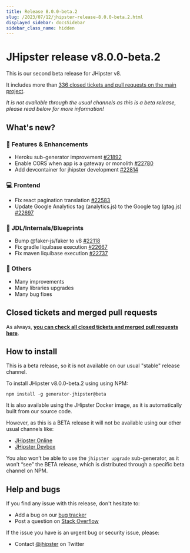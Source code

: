 ```yaml
---
title: Release 8.0.0-beta.2
slug: /2023/07/12/jhipster-release-8.0.0-beta.2.html
displayed_sidebar: docsSidebar
sidebar_class_name: hidden
---
```


JHipster release v8.0.0-beta.2
==================

This is our second beta release for JHipster v8.

It includes more than [336 closed tickets and pull requests on the main project](https://github.com/jhipster/generator-jhipster/issues?q=is:closed+milestone:8.0.0-beta.2).

_It is not available through the usual channels as this is a beta release, please read below for more information!_


What's new?
------------

### :gem: Features & Enhancements
- Heroku sub-generator improvement [#21892](https://github.com/jhipster/generator-jhipster/pull/21892)
- Enable CORS when app is a gateway or monolith [#22780](https://github.com/jhipster/generator-jhipster/pull/22780)
- Add devcontainer for jhipster development [#22814](https://github.com/jhipster/generator-jhipster/pull/22814)

### :computer: Frontend
- Fix react pagination translation [#22583](https://github.com/jhipster/generator-jhipster/pull/22583)
- Update Google Analytics tag (analytics.js) to the Google tag (gtag.js)  [#22697](https://github.com/jhipster/generator-jhipster/pull/22697)

### :paw_prints: JDL/Internals/Blueprints
- Bump @faker-js/faker to v8 [#22118](https://github.com/jhipster/generator-jhipster/pull/22118)
- Fix gradle liquibase execution [#22667](https://github.com/jhipster/generator-jhipster/pull/22667)
- Fix maven liquibase execution [#22737](https://github.com/jhipster/generator-jhipster/pull/22737)

### :scroll: Others
- Many improvements
- Many libraries upgrades
- Many bug fixes


Closed tickets and merged pull requests
------------
As always, __[you can check all closed tickets and merged pull requests here](https://github.com/jhipster/generator-jhipster/issues?q=is:closed+milestone:8.0.0-beta.2)__.


How to install
------------

This is a beta release, so it is not available on our usual "stable" release channel.

To install JHipster v8.0.0-beta.2 using using NPM:

```
npm install -g generator-jhipster@beta
```

It is also available using the JHipster Docker image, as it is automatically built from our source code.

However, as this is a BETA release it will not be available using our other usual channels like:

- [JHipster Online](https://start.jhipster.tech)
- [JHipster Devbox](https://github.com/jhipster/jhipster-devbox)

You also won’t be able to use the `jhipster upgrade` sub-generator, as it won’t “see” the BETA release, which is distributed through a specific beta channel on NPM.


Help and bugs
--------------

If you find any issue with this release, don't hesitate to:

- Add a bug on our [bug tracker](https://github.com/jhipster/generator-jhipster/issues?state=open)
- Post a question on [Stack Overflow](http://stackoverflow.com/tags/jhipster/info)

If the issue you have is an urgent bug or security issue, please:

- Contact [@jhipster](https://twitter.com/jhipster) on Twitter
